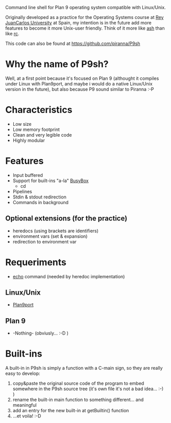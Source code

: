 Command line shell for Plan 9 operating system compatible with Linux/Unix.

Originally developed as a practice for the Operating Systems course at [http://www.urjc.es Rey JuanCarlos University] at Spain, my intention is in the future add more features to become it more Unix-user friendly. Think of it more like [http://en.wikipedia.org/wiki/Almquist_shell ash] than like [http://en.wikipedia.org/wiki/Rc rc].

This code can also be found at https://github.com/piranna/P9sh

= Why the name of P9sh? =
Well, at a first point because it's focused on Plan 9 (althought it compiles under Linux with Plan9port, and maybe i would do a native Linux/Unix version in the future), but also because P9 sound similar to Piranna :-P

= Characteristics =
* Low size
* Low memory footprint
* Clean and very legible code
* Highly modular

= Features =
* Input buffered
* Support for built-ins "a-la" [http://busybox.net BusyBox]
** cd
* Pipelines
* Stdin & stdout redirection
* Commands in background

== Optional extensions (for the practice) ==
* heredocs (using brackets are identifiers)
* environment vars (set & expansion)
* redirection to environment var

= Requeriments =
* [http://en.wikipedia.org/wiki/Echo_(command) echo] command (needed by heredoc implementation)

== Linux/Unix ==
* [http://swtch.com/plan9port Plan9port]

== Plan 9 ==
* -Nothing- (obviusly... :-D )

= Built-ins =
A built-in in P9sh is simply a function with a C-main sign, so they are really easy to develop:
# copy&paste the original source code of the program to embed somewhere in the P9sh source tree (it's own file it's not a bad idea... :-) )
# rename the built-in main function to something different... and meaningful
# add an entry for the new built-in at getBuiltin() function
# ...et voila! :-D

